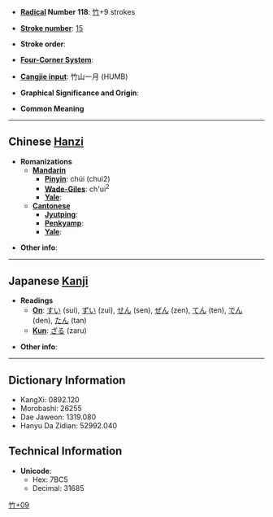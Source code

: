 * '''[[Wiktionary:Chinese radical index| Radical]] Number 118''': [[Wiktionary:Chinese radical index 竹|竹]]+9 strokes

* '''[[Wiktionary:Chinese total strokes index|Stroke number]]''': [[Wiktionary:Chinese total strokes index 15|15]]

* '''Stroke order''': 

* '''[[Wiktionary:Chinese four corner index|Four-Corner System]]''': 

* '''[[Wiktionary:Chinese Cangjie index|Cangjie input]]''': 竹山一月 (HUMB)

* '''Graphical Significance and Origin''': 

* '''Common Meaning'''

----

== Chinese [[Hanzi]] ==

* '''Romanizations'''
** '''[[Mandarin]]'''
*** '''[[Pinyin]]''': chúi (chui2)
*** '''[[Wade-Giles]]''': ch'ui<sup>2</sup>
*** '''[[Yale]]''': 
** '''[[Cantonese]]'''
*** '''[[Jyutping]]''':
*** '''[[Penkyamp]]''': 
*** '''[[Yale]]''': 

* '''Other info''': 

----

== Japanese [[Kanji]] ==

* '''Readings'''
** '''[[On]]''': [[すい]] (sui), [[ずい]] (zui), [[せん]] (sen), [[ぜん]] (zen), [[てん]] (ten), [[でん]] (den), [[たん]] (tan)
** '''[[Kun]]''': [[ざる]] (zaru)

* '''Other info''':  

----

== Dictionary Information ==

* KangXi: 0892.120
* Morobashi: 26255
* Dae Jaweon: 1319.080
* Hanyu Da Zidian: 52992.040

== Technical Information ==

* '''Unicode''':
** Hex: 7BC5
** Decimal: 31685

[[Category:CJKV Character articles lacking a common meaning|竹+09]]